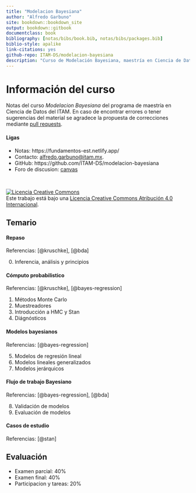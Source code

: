 ```yaml
--- 
title: "Modelacion Bayesiana"
author: "Alfredo Garbuno"
site: bookdown::bookdown_site
output: bookdown::gitbook
documentclass: book
bibliography: [notas/bibs/book.bib, notas/bibs/packages.bib]
biblio-style: apalike
link-citations: yes
github-repo: ITAM-DS/modelacion-bayesiana
description: "Curso de Modelación Bayesiana, maestría en Ciencia de Datos, ITAM, Primavera 2021."
---
```


# Información del curso {-}  

Notas del curso *Modelacion Bayesiana* del programa de maestría en Ciencia de
Datos del ITAM. En caso de encontrar errores o tener sugerencias del material se
agradece la propuesta de correcciones mediante [pull
requests](https://github.com/ITAM-DS/modelacion-bayesiana).


#### Ligas {-}

- Notas: https://fundamentos-est.netlify.app/  
- Contacto: <alfredo.garbuno@itam.mx>.  
- GitHub: https://github.com/ITAM-DS/modelacion-bayesiana  
- Foro de discusion: [canvas](https://itam.instructure.com/)

</br>

<a rel="license" href="http://creativecommons.org/licenses/by/4.0/"><img alt="Licencia Creative Commons" style="border-width:0" src="https://i.creativecommons.org/l/by/4.0/88x31.png" /></a><br />Este trabajo está bajo una <a rel="license" href="http://creativecommons.org/licenses/by/4.0/">Licencia Creative Commons Atribución 4.0 Internacional</a>.

## Temario {-}  

#### Repaso {-}

Referencias: [@kruschke], [@bda]

0. Inferencia, análisis y principios 


#### Cómputo probabilistico {-}


Referencias: [@kruschke], [@bayes-regression]

1. Métodos Monte Carlo
2. Muestreadores
3. Introducción a HMC y Stan 
4. Diágnósticos 

#### Modelos bayesianos {-}

Referencias: [@bayes-regression]

5. Modelos de regresión lineal
6. Modelos lineales generalizados
7. Modelos jerárquicos

#### Flujo de trabajo Bayesiano {-}

Referencias: [@bayes-regression], [@bda]

8. Validación de modelos
9. Evaluación de modelos 

#### Casos de estudio {-}

Referencias: [@stan]


## Evaluación {-}

- Examen parcial: 40%
- Examen final: 40%
- Participacion y tareas: 20%

